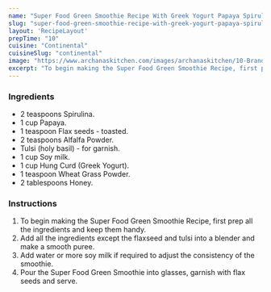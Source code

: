 ---
name: "Super Food Green Smoothie Recipe With Greek Yogurt Papaya Spirulina & Wheat Grass"
slug: "super-food-green-smoothie-recipe-with-greek-yogurt-papaya-spirulina-wheat-grass"
layout: 'RecipeLayout'
prepTime: "10"
cuisine: "Continental"
cuisineSlug: "continental"
image: "https://www.archanaskitchen.com/images/archanaskitchen/10-Brands/Danone/smoothie-green_spirulina_danone.jpg"
excerpt: "To begin making the Super Food Green Smoothie Recipe, first prep all the ingredients and keep them handy"
---

### Ingredients

- 2 teaspoons Spirulina.
- 1 cup Papaya.
- 1 teaspoon Flax seeds - toasted.
- 2 teaspoons Alfalfa Powder.
- Tulsi (holy basil) - for garnish.
- 1 cup Soy milk.
- 1 cup Hung Curd (Greek Yogurt).
- 1 teaspoon Wheat Grass Powder.
- 2 tablespoons Honey.

### Instructions

1. To begin making the Super Food Green Smoothie Recipe, first prep all the ingredients and keep them handy.
1. Add all the ingredients except the flaxseed and tulsi into a blender and make a smooth puree.
1. Add water or more soy milk if required to adjust the consistency of the smoothie.
1. Pour the Super Food Green Smoothie into glasses, garnish with flax seeds and serve.
